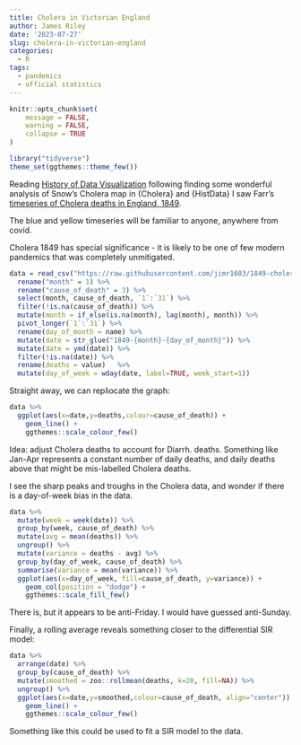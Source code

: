 ```yaml
---
title: Cholera in Victorian England
author: James Riley
date: '2023-07-27'
slug: cholera-in-victorian-england
categories:
  - R
tags:
  - pandemics
  - official statistics
---
```


```r
knitr::opts_chunk$set(
	message = FALSE,
	warning = FALSE,
	collapse = TRUE
)

library("tidyverse")
theme_set(ggthemes::theme_few())
```

Reading [History of Data Visualization](https://friendly.github.io/HistDataVis/ch04-vital.html) following finding some wonderful analysis of Snow's Cholera map in {Cholera} and {HistData} I saw Farr's [timeseries of Cholera deaths in England, 1849](https://friendly.github.io/HistDataVis/figs-web/04_1-cholera-diarrhea.png). 

The blue and yellow timeseries will be familiar to anyone, anywhere from covid. 

Cholera 1849 has special significance - it is likely to be one of few modern pandemics that was completely unmitigated. 



```r
data = read_csv("https://raw.githubusercontent.com/jimr1603/1849-cholera/main/1849%20cholera%20deaths%20England.csv",na = c("-","")) %>%
  rename("month" = 1) %>%
  rename("cause_of_death" = 3) %>%
  select(month, cause_of_death, `1`:`31`) %>%
  filter(!is.na(cause_of_death)) %>%
  mutate(month = if_else(is.na(month), lag(month), month)) %>%
  pivot_longer(`1`:`31`) %>% 
  rename(day_of_month = name) %>%
  mutate(date = str_glue("1849-{month}-{day_of_month}")) %>%
  mutate(date = ymd(date)) %>%
  filter(!is.na(date)) %>%
  rename(deaths = value)   %>%
  mutate(day_of_week = wday(date, label=TRUE, week_start=1))

```

Straight away, we can repliocate the graph:

```r
data %>%
  ggplot(aes(x=date,y=deaths,colour=cause_of_death)) +
    geom_line() +
    ggthemes::scale_colour_few()
```

Idea: adjust Cholera deaths to account for Diarrh. deaths. Something like Jan-Apr represents a constant number of daily deaths, and daily deaths above that might be mis-labelled Cholera deaths.

I see the sharp peaks and troughs in the Cholera data, and wonder if there is a day-of-week bias in the data. 

```r
data %>%
  mutate(week = week(date)) %>%
  group_by(week, cause_of_death) %>%
  mutate(avg = mean(deaths)) %>%
  ungroup() %>%
  mutate(variance = deaths - avg) %>%
  group_by(day_of_week, cause_of_death) %>%
  summarise(variance = mean(variance)) %>%
  ggplot(aes(x=day_of_week, fill=cause_of_death, y=variance)) +
    geom_col(position = "dodge") +
    ggthemes::scale_fill_few()

```

There is, but it appears to be anti-Friday. I would have guessed anti-Sunday. 

Finally, a rolling average reveals something closer to the differential SIR model:

```r
data %>%
  arrange(date) %>%
  group_by(cause_of_death) %>%
  mutate(smoothed = zoo::rollmean(deaths, k=20, fill=NA)) %>%
  ungroup() %>%
  ggplot(aes(x=date,y=smoothed,colour=cause_of_death, align="center")) + 
    geom_line() +
    ggthemes::scale_colour_few()
```

Something like this could be used to fit a SIR model to the data. 